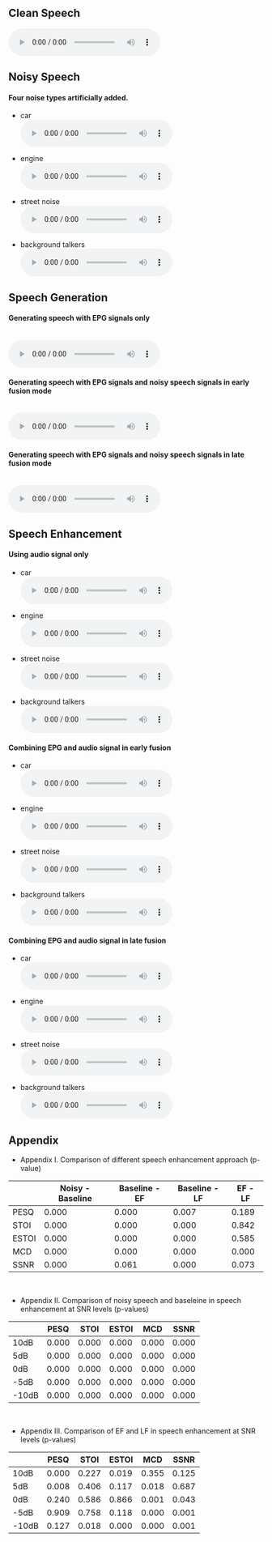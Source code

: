 ## Clean Speech 
<audio controls autoplay>
 <source src="audio/clean_TMHINT_01_01.wav"  type="audio/wav">
</audio>

## Noisy Speech
#### Four noise types artificially added. 

- car
<br>
<audio controls autoplay>
 <source src="audio/car_TMHINT_01_01.wav"  type="audio/wav">
</audio>

- engine
<br>
<audio controls autoplay>
 <source src="audio/engine_TMHINT_01_01.wav"  type="audio/wav">
</audio>

- street noise
<br>
<audio controls autoplay>
 <source src="audio/street_TMHINT_01_01.wav"  type="audio/wav">
</audio>

- background talkers
<br>
<audio controls autoplay>
 <source src="audio/talk_TMHINT_01_01.wav"  type="audio/wav">
</audio>

## Speech Generation 
#### Generating speech with EPG signals only
<br>
<audio controls autoplay>
 <source src="audio/EPG_ONLY_0dB_TMHINT_01_01.wav"  type="audio/wav">
</audio>

#### Generating speech with EPG signals and noisy speech signals in early fusion mode
<br>
<audio controls autoplay>
 <source src="audio/sg_EF_0dB_TMHINT_01_01.wav"  type="audio/wav">
</audio>

#### Generating speech with EPG signals and noisy speech signals in late fusion mode
<br>
<audio controls autoplay>
 <source src="audio/sg_LF_0dB_TMHINT_01_01.wav"  type="audio/wav">
</audio>

## Speech Enhancement
#### Using audio signal only

- car
<br>
<audio controls autoplay>
 <source src="audio/baseline/car_0dB_TMHINT_01_01.wav"  type="audio/wav">
</audio>

- engine
<br>
<audio controls autoplay>
 <source src="audio/baseline/engine_0dB_TMHINT_01_01.wav"  type="audio/wav">
</audio>

- street noise
<br>
<audio controls autoplay>
 <source src="audio/baseline/street_0dB_TMHINT_01_01.wav"  type="audio/wav">
</audio>

- background talkers
<br>
<audio controls autoplay>
 <source src="audio/baseline/talker_0dB_TMHINT_01_01.wav"  type="audio/wav">
</audio>

#### Combining EPG and audio signal in early fusion 

- car
<br>
<audio controls autoplay>
 <source src="audio/EF/car_0dB_TMHINT_01_01.wav"  type="audio/wav">
</audio>

- engine
<br>
<audio controls autoplay>
 <source src="audio/EF/engine_0dB_TMHINT_01_01.wav"  type="audio/wav">
</audio>

- street noise
<br>
<audio controls autoplay>
 <source src="audio/EF/street_0dB_TMHINT_01_01.wav"  type="audio/wav">
</audio>

- background talkers
<br>
<audio controls autoplay>
 <source src="audio/EF/talker_0dB_TMHINT_01_01.wav"  type="audio/wav">
</audio>

#### Combining EPG and audio signal in late fusion 

- car
<br>
<audio controls autoplay>
 <source src="audio/lF/car_0dB_TMHINT_01_01.wav"  type="audio/wav">
</audio>

- engine
<br>
<audio controls autoplay>
 <source src="audio/LF/engine_0dB_TMHINT_01_01.wav"  type="audio/wav">
</audio>

- street noise
<br>
<audio controls autoplay>
 <source src="audio/LF/street_0dB_TMHINT_01_01.wav"  type="audio/wav">
</audio>

- background talkers
<br>
<audio controls autoplay>
 <source src="audio/LF/talker_0dB_TMHINT_01_01.wav"  type="audio/wav">
</audio>

## Appendix
- Appendix I. Comparison of different speech enhancement approach (p-value)

|       | Noisy - Baseline | Baseline - EF | Baseline - LF | EF - LF |
|-------|----------------|-------------|-------------|-------|
| PESQ  | 0.000          | 0.000       | 0.007       | 0.189 |
| STOI  | 0.000          | 0.000       | 0.000       | 0.842 |
| ESTOI | 0.000          | 0.000       | 0.000       | 0.585 |
| MCD   | 0.000          | 0.000       | 0.000       | 0.000 |
| SSNR  | 0.000          | 0.061       | 0.000       | 0.073 |

<br>

- Appendix II. Comparison of noisy speech and baseleine in speech enhancement at SNR levels (p-values) 

|     |PESQ | STOI|ESTOI|  MCD| SSNR|
|-----|-----|-----|-----|-----|-----|
| 10dB|0.000|0.000|0.000|0.000|0.000|
|  5dB|0.000|0.000|0.000|0.000|0.000|
|  0dB|0.000|0.000|0.000|0.000|0.000|
| -5dB|0.000|0.000|0.000|0.000|0.000|
|-10dB|0.000|0.000|0.000|0.000|0.000|

<br>

- Appendix III. Comparison of EF and LF in speech enhancement at SNR levels (p-values) 

|     |PESQ | STOI|ESTOI|  MCD| SSNR|
|-----|-----|-----|-----|-----|-----|
| 10dB|0.000|0.227|0.019|0.355|0.125|
|  5dB|0.008|0.406|0.117|0.018|0.687|
|  0dB|0.240|0.586|0.866|0.001|0.043|
| -5dB|0.909|0.758|0.118|0.000|0.001|
|-10dB|0.127|0.018|0.000|0.000|0.001|
